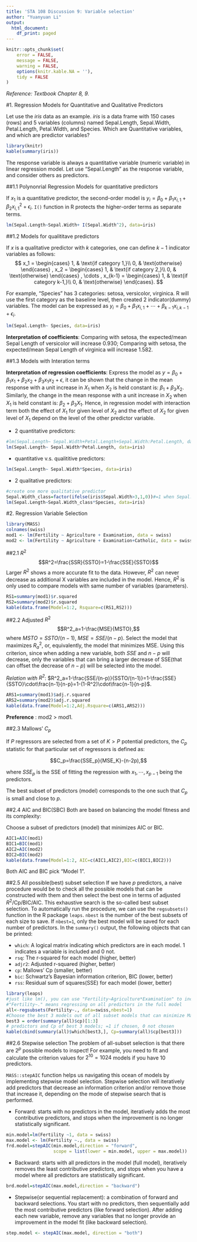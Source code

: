 ```yaml
---
title: 'STA 108 Discussion 9: Variable selection'
author: "Yuanyuan Li"
output:
  html_document:
    df_print: paged
---
```


```r
knitr::opts_chunk$set(
	error = FALSE,
	message = FALSE,
	warning = FALSE,
	options(knitr.kable.NA = ''),
	tidy = FALSE
)
```

*Reference: Textbook Chapter 8, 9.*

#1. Regression Models for Quantitative and Qualitative Predictors

Let use the *iris* data as an example. *iris* is a data frame with 150 cases (rows) and 5 variables (columns) named Sepal.Length, Sepal.Width, Petal.Length, Petal.Width, and Species. Which are Quantitative variables, and which are predictor variables?

```r
library(knitr)
kable(summary(iris))
```

The response variable is always a quantitative variable (numeric variable) in linear regression model. Let use "Sepal.Length" as the response variable, and consider others as predictors.

##1.1 Polynonrial Regression Models for quantitative predictors

If $x_1$ is a quantitative predictor, the second-order model is $y_i =\beta_0+\beta_1 x_{i,1}+ \beta_2x_{i,1}^2+\epsilon_i$. `I()` function in R protects the higher-order terms as separate terms.
```r
lm(Sepal.Length~Sepal.Width+ I(Sepal.Width^2), data=iris)
```


##1.2 Models for qualititave predictors

If $x$ is a qualitative predictor with $k$ categories, one can
define $k-1$ indicator variables as follows:
$$
  x_1 =
    \begin{cases}
      1, & \text{if category 1,}\\
      0, & \text{otherwise}
    \end{cases}       
,
  x_2 =
    \begin{cases}
      1, & \text{if category 2,}\\
      0, & \text{otherwise}
    \end{cases}       
,
\cdots
,
  x_{k-1} =
    \begin{cases}
      1, & \text{if category k-1,}\\
      0, & \text{otherwise}
    \end{cases}.       
$$

For example, "Species" has 3 categories: setosa, versicolor, virginica. R will use the first category as the baseline level, then created 2 indicator(dummy) variables. The model can be expressed as $y_i =\beta_0+\beta_1 x_{i,1}+ \cdots+\beta_{k-1}x_{i,k-1}+\epsilon_i$.

```r
lm(Sepal.Length~ Species, data=iris)
```

**Interpretation of coefficients**: Comparing with setosa, the expected/mean Sepal Length of versicolor will increase 0.930; Comparing with setosa, the expected/mean Sepal Length of virginica will increase 1.582.

##1.3 Models with Interation terms

**Interpretation of regression coefficients**: Express the model as $y=\beta_0+\beta_1x_1+\beta_2x_2+\beta_3x_1x_2+\epsilon$, it can be shown that the change in the mean response with a unit increase in $X_1$ when $X_2$ is held constant is: $\beta_1+\beta_3X_2$. Similarly, the change in the mean response with a unit increase in $X_2$ when $X_1$ is held constant is:  $\beta_2+\beta_3X_1$. Hence, in regression model with interaction term both the effect of $X_1$ for given level of $X_2$ and the effect
of $X_2$ for given level of $X_1$ depend on the level of the other predictor variable.

- 2 quantitative predictors: 
```r
#lm(Sepal.Length~ Sepal.Width+Petal.Length+Sepal.Width:Petal.Length, data=iris)
lm(Sepal.Length~ Sepal.Width*Petal.Length, data=iris)
```


- quantitative v.s. qualititive predictors:
```r
lm(Sepal.Length~ Sepal.Width*Species, data=iris)
```

- 2 qualitative predictors: 
```r
#create one more qualitative predictor
Sepal.Width_class=factor(ifelse(iris$Sepal.Width>3,1,0))#=1 when Sepal.Width>3; otherwise,0
lm(Sepal.Length~Sepal.Width_class*Species, data=iris)
```

#2. Regression Variable Selection

```r
library(MASS)
colnames(swiss)
mod1 <- lm(Fertility ~ Agriculture + Examination, data = swiss)
mod2 <- lm(Fertility ~ Agriculture + Examination+Catholic, data = swiss)
```
##2.1 $R^2$
$$R^2=\frac{SSR}{SSTO}=1-\frac{SSE}{SSTO}$$
Larger $R^2$ shows a more accurate fit to the data. However, $R^2$ can never decrease as additional X variables are included in the model. Hence, $R^2$ is only used to compare models with same number of variables (parameters).
```r
RS1=summary(mod1)$r.squared
RS2=summary(mod2)$r.squared
kable(data.frame(Model=1:2, Rsquare=c(RS1,RS2)))
```


##2.2 Adjusted $R^2$
$$R^2_a=1-\frac{MSE}{MSTO},$$
where $MSTO=SSTO/(n-1)$, $MSE=SSE/(n-p)$. Select the model that maximizes $R^2_a$, or, equivalently, the model that minimizes MSE. Using this criterion, since when adding a new variable, both $SSE$ and $n-p$ will decrease, only the variables that can bring a larger decrease of SSE(that can offset the decrease of $n-p$) will be selected into the model.

*Relation with $R^2$*: $R^2_a=1-\frac{SSE/(n-p)}{SSTO/(n-1)}=1-\frac{SSE}{SSTO}\cdot\frac{n-1}{n-p}=1-(1-R^2)\cdot\frac{n-1}{n-p}$.

```r
ARS1=summary(mod1)$adj.r.squared
ARS2=summary(mod2)$adj.r.squared
kable(data.frame(Model=1:2,Adj.Rsquare=c(ARS1,ARS2)))
```

**Preference** : mod2 > mod1.


##2.3 Mallows' $C_p$ 

If $P$ regressors are selected from a set of $K > P$ potential predictors, the $C_p$ statistic for that particular set of regressors is defined as:

$$C_p=\frac{SSE_p}{MSE_K}-(n-2p),$$

where $SSE_p$ is the SSE of fitting the regression with $x_1, \cdots, x_{p-1}$ being the predictors. 

The best subset of predictors (model) corresponds to the
one such that $C_p$ is small and close to $p$.


##2.4 AIC and BIC(SBC)
Both are based on balancing the model fitness and its complexity:
\begin{align*}
AIC&= n\log(SSE_p/n) + 2p,\\
BIC &= n\log(SSE_p/n) + \log(n)p.
\end{align*}

Choose a subset of predictors (model) that minimizes AIC or BIC.

```r
AIC1=AIC(mod1)
BIC1=BIC(mod1)
AIC2=AIC(mod2)
BIC2=BIC(mod2)
kable(data.frame(Model=1:2, AIC=c(AIC1,AIC2),BIC=c(BIC1,BIC2)))
```

Both AIC and BIC pick "Model 1".

##2.5 All possible(best) subset selection
If we have  $p$ predictors, a naive procedure would be to check all the possible models that can be constructed with them and then select the best one in terms of adjusted $R^2$/Cp/BIC/AIC. This exhaustive search is the so-called best subset selection. To automatically run the procedure, we can use the `regsubsets()` function in the R package `leaps`. `nbest` is the number of the best subsets of each size to save.  If `nbest=1`, only the best model will be saved for each number of predictors. In the `summary()` output, the following objects that can be printed:

- `which`: A logical matrix indicating which predictors are in each model. 1 indicates a variable is included and 0 not.
- `rsq`: The r-squared for each model (higher, better)
- `adjr2`: Adjusted r-squared (higher, better)
- `cp`: Mallows' Cp (smaller, better)
- `bic`: Schwartz's Bayesian information criterion, BIC (lower, better)
- `rss`: Residual sum of squares(SSE) for each model (lower, better)


```r
library(leaps)
#just like lm(), you can use "Fertility~Agriculture*Examination" to include interaction terms;
#"Fertility~." means regressing on all predictors in the full model
all<-regsubsets(Fertility~., data=swiss,nbest=1)
#Choose the best 3 models out of all subset models that can minimize Mallows'Cp
best3 = order(summary(all)$cp)[1:3]
# predictors and Cp of best 3 models; =1 if chosen, 0 not chosen
kable(cbind(summary(all)$which[best3,], Cp=summary(all)$cp[best3]))
```


##2.6 Stepwise selection
The problem of all-subset selection is that there are $2^p$ possible models to inspect! For example, you need to fit and calculate the criterion values for $2^{10}=1024$ models if you have 10 predictors.
 
`MASS::stepAIC` function helps us navigating this ocean of models by implementing stepwise model selection. Stepwise selection will iteratively add predictors that decrease an information criterion and/or remove those that increase it, depending on the mode of stepwise search that is performed.

- Forward: starts with no predictors in the model, iteratively adds the most contributive predictors, and stops when the improvement is no longer statistically significant. 
```r
min.model=lm(Fertility ~1, data = swiss)
max.model <- lm(Fertility ~., data = swiss)
frd.model=stepAIC(min.model,direction = "forward", 
                  scope = list(lower = min.model, upper = max.model))
```


- Backward: starts with all predictors in the model (full model), iteratively removes the least contributive predictors, and stops when you have a model where all predictors are statistically significant.
```r
brd.model=stepAIC(max.model,direction = "backward")
```


- Stepwise(or sequential replacement): a combination of forward and backward selections. You start with no predictors, then sequentially add the most contributive predictors (like forward selection). After adding each new variable, remove any variables that no longer provide an improvement in the model fit (like backward selection).

```r
step.model <- stepAIC(max.model, direction = "both")
```


